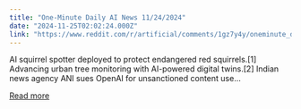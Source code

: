 ```yaml
---
title: "One-Minute Daily AI News 11/24/2024"
date: "2024-11-25T02:02:24.000Z"
link: "https://www.reddit.com/r/artificial/comments/1gz7y4y/oneminute_daily_ai_news_11242024/"
---
```


AI squirrel spotter deployed to protect endangered red squirrels.[1]
 Advancing urban tree monitoring with AI-powered digital twins.[2]
 Indian news agency ANI sues OpenAI for unsanctioned content use...

[Read more](https://www.reddit.com/r/artificial/comments/1gz7y4y/oneminute_daily_ai_news_11242024/)

